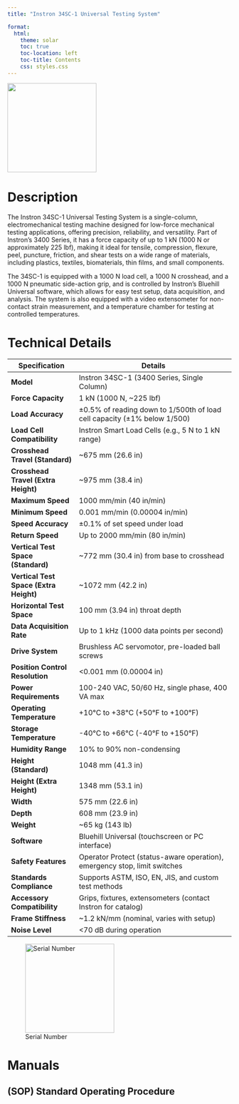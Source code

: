 ```yaml
---
title: "Instron 34SC-1 Universal Testing System"

format:
  html:
    theme: solar 
    toc: true
    toc-location: left
    toc-title: Contents
    css: styles.css
---
```


![](/assets/images/Instron-3400-Series-Single-Column-Table-Model-1000x1000.jpg){width=200}


# Description

The Instron 34SC-1 Universal Testing System is a single-column, electromechanical testing machine designed for low-force mechanical testing applications, offering precision, reliability, and versatility. Part of Instron’s 3400 Series, it has a force capacity of up to 1 kN (1000 N or approximately 225 lbf), making it ideal for tensile, compression, flexure, peel, puncture, friction, and shear tests on a wide range of materials, including plastics, textiles, biomaterials, thin films, and small components. 

The 34SC-1 is equipped with a 1000 N load cell, a 1000 N crosshead, and a 1000 N pneumatic side-action grip, and is controlled by Instron’s Bluehill Universal software, which allows for easy test setup, data acquisition, and analysis. The system is also equipped with a video extensometer for non-contact strain measurement, and a temperature chamber for testing at controlled temperatures.

# Technical Details

| **Specification**                | **Details**                                                                 |
|----------------------------------|-----------------------------------------------------------------------------|
| **Model**                        | Instron 34SC-1 (3400 Series, Single Column)                                |
| **Force Capacity**               | 1 kN (1000 N, ~225 lbf)                                                   |
| **Load Accuracy**                | ±0.5% of reading down to 1/500th of load cell capacity (±1% below 1/500)   |
| **Load Cell Compatibility**      | Instron Smart Load Cells (e.g., 5 N to 1 kN range)                         |
| **Crosshead Travel (Standard)**  | ~675 mm (26.6 in)                                                          |
| **Crosshead Travel (Extra Height)** | ~975 mm (38.4 in)                                                       |
| **Maximum Speed**                | 1000 mm/min (40 in/min)                                                    |
| **Minimum Speed**                | 0.001 mm/min (0.00004 in/min)                                              |
| **Speed Accuracy**               | ±0.1% of set speed under load                                              |
| **Return Speed**                 | Up to 2000 mm/min (80 in/min)                                              |
| **Vertical Test Space (Standard)** | ~772 mm (30.4 in) from base to crosshead                                |
| **Vertical Test Space (Extra Height)** | ~1072 mm (42.2 in)                                                   |
| **Horizontal Test Space**        | 100 mm (3.94 in) throat depth                                              |
| **Data Acquisition Rate**        | Up to 1 kHz (1000 data points per second)                                  |
| **Drive System**                 | Brushless AC servomotor, pre-loaded ball screws                            |
| **Position Control Resolution**  | <0.001 mm (0.00004 in)                                                     |
| **Power Requirements**           | 100-240 VAC, 50/60 Hz, single phase, 400 VA max                           |
| **Operating Temperature**        | +10°C to +38°C (+50°F to +100°F)                                          |
| **Storage Temperature**          | -40°C to +66°C (-40°F to +150°F)                                          |
| **Humidity Range**               | 10% to 90% non-condensing                                                  |
| **Height (Standard)**            | 1048 mm (41.3 in)                                                          |
| **Height (Extra Height)**        | 1348 mm (53.1 in)                                                          |
| **Width**                        | 575 mm (22.6 in)                                                           |
| **Depth**                        | 608 mm (23.9 in)                                                           |
| **Weight**                       | ~65 kg (143 lb)                                                            |
| **Software**                     | Bluehill Universal (touchscreen or PC interface)                           |
| **Safety Features**              | Operator Protect (status-aware operation), emergency stop, limit switches |
| **Standards Compliance**         | Supports ASTM, ISO, EN, JIS, and custom test methods                      |
| **Accessory Compatibility**      | Grips, fixtures, extensometers (contact Instron for catalog)               |
| **Frame Stiffness**              | ~1.2 kN/mm (nominal, varies with setup)                                    |
| **Noise Level**                  | <70 dB during operation          


![Serial Number](/assets/images/Instron-34SC-1-Serial.jpg){width=200}


# Manuals

## (SOP) Standard Operating Procedure
